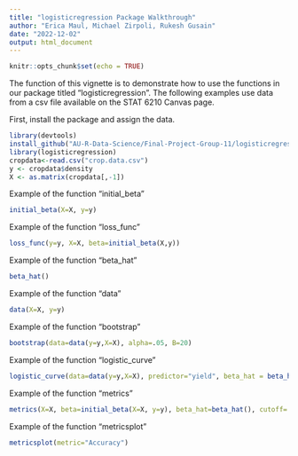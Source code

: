 ```yaml
---
title: "logisticregression Package Walkthrough"
author: "Erica Maul, Michael Zirpoli, Rukesh Gusain"
date: "2022-12-02"
output: html_document
---
```


```r
knitr::opts_chunk$set(echo = TRUE)
```
The function of this vignette is to demonstrate how to use the functions in our package titled "logisticregression". The following examples use data from a csv file available on the STAT 6210 Canvas page.


First, install the package and assign the data.
```r
library(devtools)
install_github("AU-R-Data-Science/Final-Project-Group-11/logisticregression/")
library(logisticregression)
cropdata<-read.csv("crop.data.csv")
y <- cropdata$density
X <- as.matrix(cropdata[,-1])
```


Example of the function "initial_beta"
```r
initial_beta(X=X, y=y)
```

Example of the function "loss_func"
```r
loss_func(y=y, X=X, beta=initial_beta(X,y))
```

Example of the function "beta_hat"
```r
beta_hat()
```

Example of the function "data"
```r
data(X=X, y=y)
```

Example of the function "bootstrap"
```r
bootstrap(data=data(y=y,X=X), alpha=.05, B=20)
```

Example of the function "logistic_curve"
```r
logistic_curve(data=data(y=y,X=X), predictor="yield", beta_hat = beta_hat())
```

Example of the function "metrics"
```r
metrics(X=X, beta=initial_beta(X=X, y=y), beta_hat=beta_hat(), cutoff=.6)
```

Example of the function "metricsplot"
```r
metricsplot(metric="Accuracy")
```
